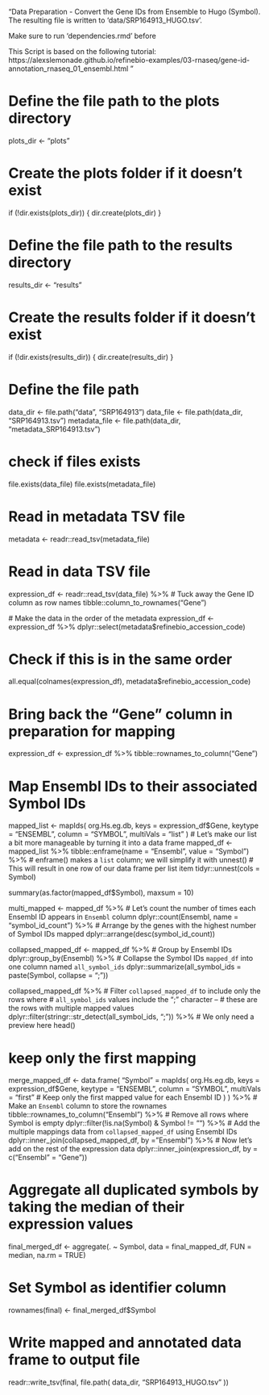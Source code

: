 "Data Preparation - Convert the Gene IDs from Ensemble to Hugo (Symbol).
The resulting file is written to 'data/SRP164913_HUGO.tsv'.

Make sure to run 'dependencies.rmd' before

This Script is based on the following tutorial:
https://alexslemonade.github.io/refinebio-examples/03-rnaseq/gene-id-annotation_rnaseq_01_ensembl.html
"


# Define the file path to the plots directory
plots_dir <- "plots"

# Create the plots folder if it doesn't exist
if (!dir.exists(plots_dir)) {
  dir.create(plots_dir)
}

# Define the file path to the results directory
results_dir <- "results"

# Create the results folder if it doesn't exist
if (!dir.exists(results_dir)) {
  dir.create(results_dir)
}

# Define the file path
data_dir <- file.path("data", "SRP164913")
data_file <- file.path(data_dir, "SRP164913.tsv")
metadata_file <- file.path(data_dir, "metadata_SRP164913.tsv")

# check if files exists
file.exists(data_file)
file.exists(metadata_file)

# Read in metadata TSV file
metadata <- readr::read_tsv(metadata_file)

# Read in data TSV file
expression_df <- readr::read_tsv(data_file) %>%
  # Tuck away the Gene ID column as row names
  tibble::column_to_rownames("Gene")
  
  # Make the data in the order of the metadata
expression_df <- expression_df %>%
  dplyr::select(metadata$refinebio_accession_code)

# Check if this is in the same order
all.equal(colnames(expression_df), metadata$refinebio_accession_code)

# Bring back the "Gene" column in preparation for mapping
expression_df <- expression_df %>%
  tibble::rownames_to_column("Gene")

# Map Ensembl IDs to their associated Symbol IDs
mapped_list <- mapIds(
  org.Hs.eg.db, 
  keys = expression_df$Gene,
  keytype = "ENSEMBL",
  column = "SYMBOL",
  multiVals = "list"
)
# Let's make our list a bit more manageable by turning it into a data frame
mapped_df <- mapped_list %>%
  tibble::enframe(name = "Ensembl", value = "Symbol") %>%
  # enframe() makes a `list` column; we will simplify it with unnest()
  # This will result in one row of our data frame per list item
  tidyr::unnest(cols = Symbol)
  
summary(as.factor(mapped_df$Symbol), maxsum = 10)

multi_mapped <- mapped_df %>%
  # Let's count the number of times each Ensembl ID appears in `Ensembl` column
  dplyr::count(Ensembl, name = "symbol_id_count") %>%
  # Arrange by the genes with the highest number of Symbol IDs mapped
  dplyr::arrange(desc(symbol_id_count))

collapsed_mapped_df <- mapped_df %>%
  # Group by Ensembl IDs
  dplyr::group_by(Ensembl) %>%
  # Collapse the Symbol IDs `mapped_df` into one column named `all_symbol_ids`
  dplyr::summarize(all_symbol_ids = paste(Symbol, collapse = ";"))
  
collapsed_mapped_df %>%
  # Filter `collapsed_mapped_df` to include only the rows where
  # `all_symbol_ids` values include the ";" character --
  # these are the rows with multiple mapped values
  dplyr::filter(stringr::str_detect(all_symbol_ids, ";")) %>%
  # We only need a preview here
  head()
  
# keep only the first mapping
merge_mapped_df <- data.frame(
  "Symbol" = mapIds(
    org.Hs.eg.db,
    keys = expression_df$Gene,
    keytype = "ENSEMBL",
    column = "SYMBOL",
    multiVals = "first" # Keep only the first mapped value for each Ensembl ID
  )
) %>%
  # Make an `Ensembl` column to store the rownames
  tibble::rownames_to_column("Ensembl") %>%
  # Remove all rows where Symbol is empty
  dplyr::filter(!is.na(Symbol) & Symbol != "") %>%
  # Add the multiple mappings data from `collapsed_mapped_df` using Ensembl IDs
  dplyr::inner_join(collapsed_mapped_df, by = "Ensembl") %>%
  # Now let's add on the rest of the expression data
  dplyr::inner_join(expression_df, by = c("Ensembl" = "Gene"))
  
# Aggregate all duplicated symbols by taking the median of their expression values
final_merged_df <- aggregate(. ~ Symbol, data = final_mapped_df, FUN = median, na.rm = TRUE)

# Set Symbol as identifier column
rownames(final) <- final_merged_df$Symbol


# Write mapped and annotated data frame to output file
readr::write_tsv(final, file.path(
  data_dir,
  "SRP164913_HUGO.tsv"
))

